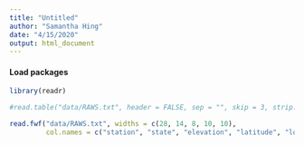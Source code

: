 ```yaml
---
title: "Untitled"
author: "Samantha Hing"
date: "4/15/2020"
output: html_document
---
```

#### Load packages
```r
library(readr)
```

```r

#read.table("data/RAWS.txt", header = FALSE, sep = "", skip = 3, strip.white = TRUE)

read.fwf("data/RAWS.txt", widths = c(28, 14, 8, 10, 10), 
         col.names = c("station", "state", "elevation", "latitude", "longitude"), skip = 3, colClasses = c("character", "character", "integer", "integer"), stringsAsFactors = FALSE)
                          
```